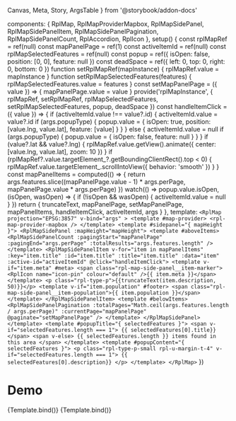   Canvas,
  Meta,
  Story,
  ArgsTable
} from '@storybook/addon-docs'

  components: { RplMap, RplMapProviderMapbox, RplMapSidePanel, RplMapSidePanelItem, RplMapSidePanelPagination, RplMapSidePanelCount, RplAccordion, RplIcon },
  setup() {
    const rplMapRef = ref(null)
    const mapPanelPage = ref(1)
    const activeItemId = ref(null)
    const rplMapSelectedFeatures = ref(null)
    const popup = ref({
      isOpen: false,
      position: [0, 0],
      feature: null
    })
    const deadSpace = ref({
      left: 0,
      top: 0,
      right: 0,
      bottom: 0
    })
    function setRplMapRef(mapInstance) {
      rplMapRef.value = mapInstance
    }
    function setRplMapSelectedFeatures(features) {
      rplMapSelectedFeatures.value = features
    }
    const setMapPanelPage = ({ value }) => {
      mapPanelPage.value = value
    }
    provide('rplMapInstance', {
      rplMapRef,
      setRplMapRef,
      rplMapSelectedFeatures,
      setRplMapSelectedFeatures,
      popup,
      deadSpace
    })
    const handleItemClick = ({ value }) => {
      if (activeItemId.value !== value?.id) {
        activeItemId.value = value?.id
        if (args.popupType) {
          popup.value = {
            isOpen: true,
            position: [value.lng, value.lat],
            feature: [value]
          }
        }
      } else {
        activeItemId.value = null
        if (args.popupType) {
          popup.value = {
            isOpen: false,
            feature: null
          }
        }
      }
      if (value?.lat && value?.lng) {
        rplMapRef.value.getView().animate({
          center: [value.lng, value.lat],
          zoom: 10
        })
      }
      if (rplMapRef?.value.targetElement_?.getBoundingClientRect().top < 0) {
        rplMapRef.value.targetElement_.scrollIntoView({
          behavior: 'smooth'
        })
      }
    }
    const mapPanelItems = computed(() => {
      return args.features.slice((mapPanelPage.value - 1) * args.perPage, mapPanelPage.value * args.perPage)
    })
    watch(() => popup.value.isOpen, (isOpen, wasOpen) => {
      if (!isOpen && wasOpen) {
        activeItemId.value = null
      }
    })
    return {
      truncateText,
      mapPanelPage,
      setMapPanelPage,
      mapPanelItems,
      handleItemClick,
      activeItemId,
      args
    }
  },
  template: `
    <RplMap
      projection="EPSG:3857"
      v-bind="args"
    >
      <template #map-provider>
        <rpl-map-provider-mapbox />
      </template>
      <template #sidepanel="{ mapHeight }">
        <RplMapSidePanel :mapHeight="mapHeight">
          <template #aboveItems>
            <RplMapSidePanelCount :pagingStart="mapPanelPage" :pagingEnd="args.perPage" :totalResults="args.features.length" />
          </template>
          <RplMapSidePanelItem v-for="item in mapPanelItems" :key="item.title" :id="item.title" :title="item.title" :data="item" :active-id="activeItemId" @click="handleItemClick">
            <template v-if="item.meta" #meta>
              <span class="rpl-map-side-panel__item-marker"><RplIcon name="icon-pin" colour="default" />{{ item.meta }}</span>
            </template>
            <p class="rpl-type-p">{{truncateText(item.description, 50)}}</p>
            <template v-if="item.population" #footer>
              <span class="rpl-map-side-panel__item-population">{{ item.population }}</span>
            </template>
          </RplMapSidePanelItem>
          <template #belowItems>
            <RplMapSidePanelPagination :totalPages="Math.ceil(args.features.length / args.perPage)" :currentPage="mapPanelPage" @paginate="setMapPanelPage" />
          </template>
        </RplMapSidePanel>
      </template>
      <template #popupTitle="{ selectedFeatures }">
        <span v-if="selectedFeatures.length === 1">
          {{ selectedFeatures[0].title}}
        </span>
        <span v-else>
          {{ selectedFeatures.length }} items found in this area
        </span>
      </template>
      <template #popupContent="{ selectedFeatures }">
        <p class="rpl-type-p-small rpl-u-margin-t-4" v-if="selectedFeatures.length === 1">
          {{ selectedFeatures[0].description}}
        </p>
      </template>
    </RplMap>
  `
})

<Meta
  title='Maps/Side Panel'
  component={RplMap}
/>

# Demo

<ArgsTable of={RplMap} />

<Canvas>
  <Story
    name='Default'
    args={{
      id: 'default',
      features: featureData,
      provider: 'vicmap',
      searchTerm: 'Melbourne',
      perPage: 10
    }}
  >
    {Template.bind()}
  </Story>
</Canvas>

<Canvas>
  <Story
    name='Popup on click'
    args={{
      id: 'popup-on-click',
      features: featureData,
      provider: 'vicmap',
      popupType: 'sidebar',
      perPage: 10
    }}
  >
    {Template.bind()}
  </Story>
</Canvas>

